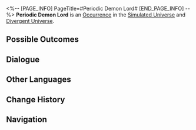 <%-- [PAGE_INFO]
PageTitle=#Periodic Demon Lord#
[END_PAGE_INFO] --%>
{{Stub}}
{{Simulated Universe Event Infobox
|id            = 13701
|title         = 
|image         = Occurrence Battle.png
|domains_su    = Unknown
|domains_ext   = 
|domains_swarm = Unknown
|domains_gng   = Unknown
|domains_du    = Unknown
|requirements  = 
|prev          = 
|next          = 
|characters    = 
|factions      = 
|order         = 
|order_du      = 
}}
'''Periodic Demon Lord''' is an [[Divergent Universe/Occurrence|Occurrence]] in the [[Simulated Universe]] and [[Divergent Universe]].

==Possible Outcomes==
{{Possible Outcomes
|choice_1 = Overload the Cyclic Demon Lord's life algorithm and live on!
|result_1 = Enter challenge and last for 4 Cycles without a character being downed to earn an additional Blessing reward.
|path_1   = Preservation
|modes_1  = swarm

|choice_2 = Overload the Cyclic Demon Lord's life algorithm and live on!
|result_2 = Enter challenge and last for 4 Cycles without a character being downed to earn an additional Blessing reward.
|path_2   = Abundance
|modes_2  = swarm

|choice_3 = Overload the Cyclic Demon Lord's life algorithm and live on!
|result_3 = Join the challenge and last for 4 Cycle(s) without a character being downed to earn 2 additional Curio(s).
|modes_3  = du

|choice_4 = Hurry and delete the Cyclic Demon Lord's life algorithm
|result_4 = Join the challenge and achieve battle victory within 4 Cycle(s) to earn 2 additional Blessing(s).
|modes_4  = du

|choice_5 = Hurry and delete the Cyclic Demon Lord's life algorithm
|result_5 = Join the challenge and achieve battle victory within 4 Cycle(s).
|modes_5  = su,swarm,gng

}}
<!--
==Gameplay Notes==
* 
-->
==Dialogue==
{{Dialogue Start}}
:{{tx}}
{{Dialogue End}}

==Other Languages==
{{Other Languages
|en   = Periodic Demon Lord
|zhs  = 周期性大魔王
|zht  = 週期性大魔王
|ja   = {{Rubi|周期性大魔王|しゅうきせいだいまおう}}
|ko   = 주기성 대마왕
|es   = Rey Demonio Cíclico
|fr   = Seigneur démon périodique
|ru   = Циклический повелитель демонов
|th   = ราชาปีศาจแห่งช่วงเวลา
|vi   = Quỷ Vương Có Tính Chu Kỳ
|de   = Der zyklische Dämonenkönig
|id   = Raja Iblis Periodik
|pt   = Lorde Demônio Cíclico
}}

==Change History==
{{Change History|1.0}}

==Navigation==
{{Occurrence Navbox}}